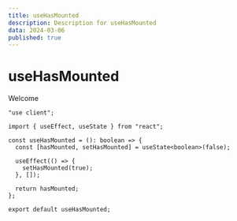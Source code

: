 ```yaml
---
title: useHasMounted
description: Description for useHasMounted
data: 2024-03-06
published: true
---
```


# useHasMounted

Welcome

```tsx
"use client";

import { useEffect, useState } from "react";

const useHasMounted = (): boolean => {
  const [hasMounted, setHasMounted] = useState<boolean>(false);

  useEffect(() => {
    setHasMounted(true);
  }, []);

  return hasMounted;
};

export default useHasMounted;
```
